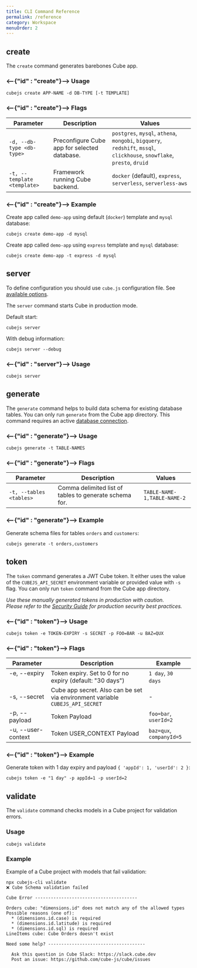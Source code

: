 ```yaml
---
title: CLI Command Reference
permalink: /reference
category: Workspace
menuOrder: 2
---
```


## create

The `create` command generates barebones Cube app.

### <--{"id" : "create"}--> Usage

```bash{promptUser: user}
cubejs create APP-NAME -d DB-TYPE [-t TEMPLATE]
```

### <--{"id" : "create"}--> Flags

| Parameter                   | Description                                  | Values                                                                                                                  |
| --------------------------- | -------------------------------------------- | ----------------------------------------------------------------------------------------------------------------------- |
| `-d, --db-type <db-type>`   | Preconfigure Cube app for selected database. | `postgres`, `mysql`, `athena`, `mongobi`, `bigquery`, `redshift`, `mssql`, `clickhouse`, `snowflake`, `presto`, `druid` |
| `-t, --template <template>` | Framework running Cube backend.              | `docker` (default), `express`, `serverless`, `serverless-aws`                                                           |

### <--{"id" : "create"}--> Example

Create app called `demo-app` using default (`docker`) template and `mysql`
database:

```bash{promptUser: user}
cubejs create demo-app -d mysql
```

Create app called `demo-app` using `express` template and `mysql` database:

```bash{promptUser: user}
cubejs create demo-app -t express -d mysql
```

## server

<WarningBox>

To define configuration you should use `cube.js` configuration file. See
[available options](/config).

</WarningBox>

The `server` command starts Cube in production mode.

Default start:

```bash{promptUser: user}
cubejs server
```

With debug information:

```bash{promptUser: user}
cubejs server --debug
```

### <--{"id" : "server"}--> Usage

```bash{promptUser: user}
cubejs server
```

## generate

The `generate` command helps to build data schema for existing database tables.
You can only run `generate` from the Cube app directory. This command requires
an active [database connection](/config/databases).

### <--{"id" : "generate"}--> Usage

```bash{promptUser: user}
cubejs generate -t TABLE-NAMES
```

### <--{"id" : "generate"}--> Flags

| Parameter               | Description                                            | Values                      |
| ----------------------- | ------------------------------------------------------ | --------------------------- |
| `-t, --tables <tables>` | Comma delimited list of tables to generate schema for. | `TABLE-NAME-1,TABLE-NAME-2` |

### <--{"id" : "generate"}--> Example

Generate schema files for tables `orders` and `customers`:

```bash{promptUser: user}
cubejs generate -t orders,customers
```

## token

The `token` command generates a JWT Cube token. It either uses the value of the
`CUBEJS_API_SECRET` environment variable or provided value with `-s` flag. You
can only run `token` command from the Cube app directory.

_Use these manually generated tokens in production with caution._ <br/> _Please
refer to the [Security Guide](https://cube.dev/docs/security) for production
security best practices._

### <--{"id" : "token"}--> Usage

```bash{promptUser: user}
cubejs token -e TOKEN-EXPIRY -s SECRET -p FOO=BAR -u BAZ=QUX
```

### <--{"id" : "token"}--> Flags

| Parameter                                       | Description                                                                   | Example                                        |
| ----------------------------------------------- | ----------------------------------------------------------------------------- | ---------------------------------------------- |
| -e, --expiry &nbsp; &nbsp; &nbsp; &nbsp; &nbsp; | Token expiry. Set to 0 for no expiry (default: "30 days")                     | `1 day`, `30 days` &nbsp; &nbsp; &nbsp; &nbsp; |
| -s, --secret                                    | Cube app secret. Also can be set via environment variable `CUBEJS_API_SECRET` | -                                              |
| -p, --payload                                   | Token Payload                                                                 | `foo=bar`, `userId=2`                          |
| -u, --user-context                              | Token USER_CONTEXT Payload                                                    | `baz=qux`, `companyId=5`                       |

### <--{"id" : "token"}--> Example

Generate token with 1 day expiry and payload `{ 'appId': 1, 'userId': 2 }`:

```bash{promptUser: user}
cubejs token -e "1 day" -p appId=1 -p userId=2
```

## validate

The `validate` command checks models in a Cube project for validation errors.

### Usage

```bash{promptUser: user}
cubejs validate
```

### Example

Example of a Cube project with models that fail validation:

```bash{outputLines: 2-16}
npx cubejs-cli validate
❌ Cube Schema validation failed

Cube Error ---------------------------------------

Orders cube: "dimensions.id" does not match any of the allowed types
Possible reasons (one of):
  * (dimensions.id.case) is required
  * (dimensions.id.latitude) is required
  * (dimensions.id.sql) is required
LineItems cube: Cube Orders doesn't exist

Need some help? -------------------------------------

  Ask this question in Cube Slack: https://slack.cube.dev
  Post an issue: https://github.com/cube-js/cube/issues
```
